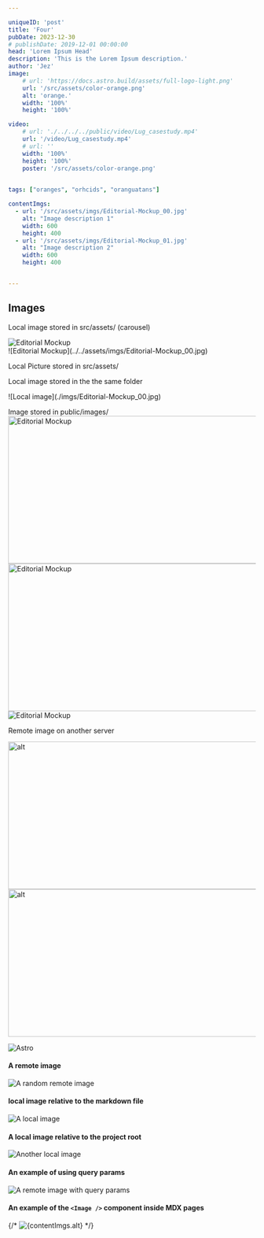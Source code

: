 ```yaml
---

uniqueID: 'post'
title: 'Four'
pubDate: 2023-12-30
# publishDate: 2019-12-01 00:00:00
head: 'Lorem Ipsum Head'
description: 'This is the Lorem Ipsum description.'
author: 'Jez'
image:
    # url: 'https://docs.astro.build/assets/full-logo-light.png'
    url: '/src/assets/color-orange.png'
    alt: 'orange.'
    width: '100%'
    height: '100%'

video: 
    # url: './../../../public/video/Lug_casestudy.mp4'
    url: '/video/Lug_casestudy.mp4'
    # url: ''
    width: '100%'
    height: '100%'
    poster: '/src/assets/color-orange.png'
    

tags: ["oranges", "orhcids", "oranguatans"]

contentImgs:
  - url: '/src/assets/imgs/Editorial-Mockup_00.jpg'
    alt: "Image description 1"
    width: 600
    height: 400
  - url: '/src/assets/imgs/Editorial-Mockup_01.jpg'
    alt: "Image description 2"
    width: 600
    height: 400


---
```




## Images


Local image stored in src/assets/ (carousel)

<div id="canvas" class=" carousel_container">
  <div class="carousel_stage">
    <div class="carousel_wrap">
      <div class="image_wrap"><Image src={editorial} alt="Editorial Mockup"/></div>
      <div class="image_wrap"><Picture src={editorial} alt="Editorial Mockup"/></div>
      <div class="image_wrap">![Editorial Mockup](../../assets/imgs/Editorial-Mockup_00.jpg)</div>
    </div>
  </div>
  <div class="cursor"></div>

</div>

Local Picture stored in src/assets/

<div class="image_wrap"><Picture src={editorial} alt="Editorial Mockup"/></div>

<p>Local image stored in the the same folder</p>

<div class="image_wrap">![Local image](./imgs/Editorial-Mockup_00.jpg)</div>


Image stored in public/images/
<Image src="/images/Editorial-Mockup_00.jpg" alt="Editorial Mockup" width="600" height="300"/>
<img src="/images/Editorial-Mockup_00.jpg" alt="Editorial Mockup" width="600" height="300"/>
![Editorial Mockup](/images/Editorial-Mockup_00.jpg)

Remote image on another server

<Image src="https://placebear.com/g/600/300"  alt="alt" width="600" height="300"/>
<img src="https://placebear.com/g/600/300"  alt="alt" width="600" height="300"/>

![Astro](https://placebear.com/g/600/300)

#### A remote image

![A random remote image](https://picsum.photos/1024/768)

#### local image relative to the markdown file

![A local image](/src/assets/imgs/landscape.jpg)

#### A local image relative to the project root

![Another local image](/src/assets/imgs/landscape-02.avif)

#### An example of using query params

![A remote image with query params](https://picsum.photos/1024/768?grayscale)

#### An example of the `<Image />` component inside MDX pages 

{/* <Image
  src={contentImgs.url}
  alt={contentImgs.alt}
/> */}
